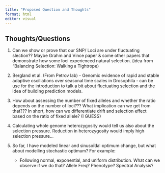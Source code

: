```yaml
---
title: "Proposed Question and Thoughts"
format: html
editor: visual
---
```


## Thoughts/Questions

1.  Can we show or prove that our SNP/ Loci are under fluctuating slection?? Maybe Grahm and Vince paper & some other papers that demonstrate how some loci experienced natural selection. (idea from "Balancing Selection: Walking a Tightrope)

2.  Bergland et al. (From Petrov lab) - Genomic evidence of rapid and stable adaptive oscillations over seasonal time scales in Drosophila - can be use for the introduction to talk a bit about fluctuating selection and the idea of building prediction models.

3.  How about assessing the number of fixed alleles and whether the ratio depends on the number of loci??? What implication can we get from that??? In short, how can we differentiate drift and selection effect based on the ratio of fixed allele? (I GUESS)

4.  Calculating whole genome heterozygosity would tell us also about the selection pressure. Reduction in heterozygosity would imply high selection pressure...

5.  So far, I have modeled linear and sinusoïdal optimum change, but what about modelling stochastic optimum? For example:

    -   Following normal, exponential, and uniform distribution. What can we observe if we do that? Allele Freq? Phenotype? Spectral Analysis?
